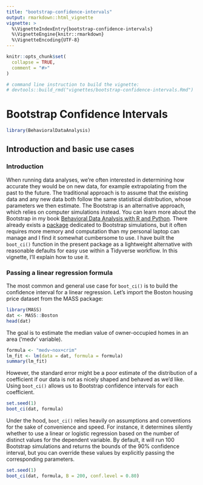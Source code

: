 ```yaml
---
title: "bootstrap-confidence-intervals"
output: rmarkdown::html_vignette
vignette: >
  %\VignetteIndexEntry{bootstrap-confidence-intervals}
  %\VignetteEngine{knitr::rmarkdown}
  %\VignetteEncoding{UTF-8}
---
```


```r
knitr::opts_chunk$set(
  collapse = TRUE,
  comment = "#>"
)

# command line instruction to build the vignette: 
# devtools::build_rmd("vignettes/bootstrap-confidence-intervals.Rmd")

```

# Bootstrap Confidence Intervals

```r
library(BehavioralDataAnalysis)
```

## Introduction and basic use cases

### Introduction

When running data analyses, we're often interested in determining how accurate they would be on new data, for example extrapolating from the past to the future. The traditional approach is to assume that the existing data and any new data both follow the same statistical distribution, whose parameters we then estimate. The Bootstrap is an alternative approach, which relies on computer simulations instead. You can learn more about the Bootstrap in my book [Behavioral Data Analysis with R and Python](https://www.amazon.com/Behavioral-Data-Analysis-Python-Customer-Driven-ebook/dp/B0979QYPWD/). There already exists a [package]('https://cran.r-project.org/web/packages/boot/index.html') dedicated to Bootstrap simulations, but it often requires more memory and computation than my personal laptop can manage and I find it somewhat cumbersome to use. I have built the `boot_ci()` function in the present package as a lightweight alternative with reasonable defaults for easy use within a Tidyverse workflow. In this vignette, I'll explain how to use it.  

### Passing a linear regression formula

The most common and general use case for `boot_ci()` is to build the confidence interval for a linear regression. Let's import the Boston housing price dataset from the MASS package:

```r
library(MASS)
dat <- MASS::Boston
head(dat)

```

The goal is to estimate the median value of owner-occupied homes in an area ('medv' variable).

```r
formula <- "medv~nox+crim"
lm_fit <- lm(data = dat, formula = formula)
summary(lm_fit)

```
However, the standard error might be a poor estimate of the distribution of a coefficient if our data is not as nicely shaped and behaved as we'd like. Using `boot_ci()` allows us to Bootstrap confidence intervals for each coefficient.

```r
set.seed(1)
boot_ci(dat, formula)
```
Under the hood, `boot_ci()` relies heavily on assumptions and conventions for the sake of convenience and speed. For instance, it determines silently whether to use a linear or logistic regression based on the number of distinct values for the dependent variable. By default, it will run 100 Bootstrap simulations and returns the bounds of the 90% confidence interval, but you can override these values by explicitly passing the corresponding parameters.

```r
set.seed(1)
boot_ci(dat, formula, B = 200, conf.level = 0.80)
```




